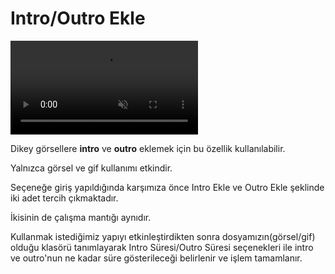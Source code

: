 # Intro/Outro Ekle


<video autoPlay muted loop controls>
  <source src="/introoutro.mp4" type="video/mp4" />
  Your browser does not support the video tag.
</video>



Dikey görsellere **intro** ve **outro** eklemek için bu özellik kullanılabilir.

Yalnızca görsel ve gif kullanımı etkindir.

Seçeneğe giriş yapıldığında karşımıza önce Intro Ekle ve Outro Ekle şeklinde iki adet tercih çıkmaktadır.

İkisinin de çalışma mantığı aynıdır.

Kullanmak istediğimiz yapıyı etkinleştirdikten sonra dosyamızın(görsel/gif) olduğu klasörü tanımlayarak 
Intro Süresi/Outro Süresi seçenekleri ile intro ve outro'nun ne kadar süre gösterileceği belirlenir ve işlem tamamlanır.

